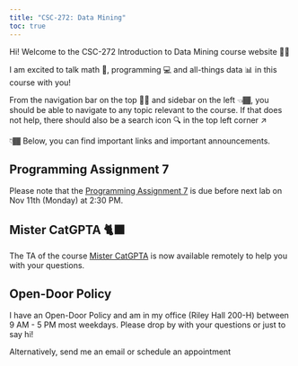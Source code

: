 ```yaml
---
title: "CSC-272: Data Mining"
toc: true
---
```


Hi! Welcome to the CSC-272 Introduction to Data Mining course website 👋🏾

I am excited to talk math 🔢, programming 💻 and all-things data 📊 in this course with you!

From the navigation bar on the top ☝🏾 and sidebar on the left 👈🏾, you should be able to navigate to any topic relevant to the course. If that does not help, there should also be a search icon 🔍 in the top left corner ↗️

👇🏾 Below, you can find important links and important announcements.

<!-- ::: {.callout-caution}
# Midterm
The midterm exam is on <u><b>Oct 28th (Monday) from 2:30 - 4:30 PM</b></u>.
::: -->

::: {.callout-caution}
# Programming Assignment 7
Please note that the [Programming Assignment 7](https://colab.research.google.com/drive/1oOTyWbIVeAfiAR0rCfIgUt6BAV3Tcor7?usp=sharing) is due before next lab on Nov 11th (Monday) at 2:30 PM.
::: 

::: {.callout-tip}
# Mister CatGPTA 🐈‍⬛
The TA of the course [Mister CatGPTA](/ta.html) is now available remotely to help you with your questions. 
:::

::: {.callout-tip}
## Open-Door Policy
I have an Open-Door Policy and am in my office (Riley Hall 200-H) between 9 AM - 5 PM most weekdays. Please drop by with your questions or just to say hi!

Alternatively, send me an email or schedule an appointment
:::

